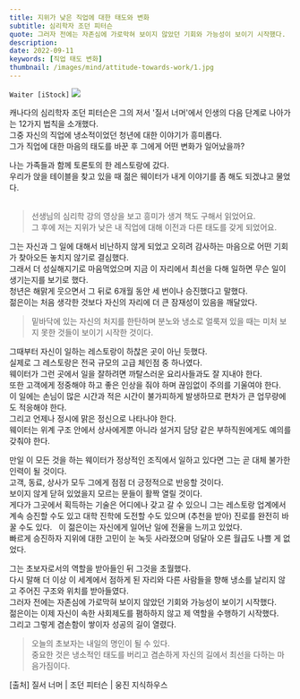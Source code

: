 ```yaml
---
title: 지위가 낮은 직업에 대한 태도와 변화
subtitle: 심리학자 조던 피터슨
quote: 그러자 전에는 자존심에 가로막혀 보이지 않았던 기회와 가능성이 보이기 시작했다.
description: 
date: 2022-09-11
keywords: [직업 태도 변화]
thumbnail: /images/mind/attitude-towards-work/1.jpg
---
```


`Waiter [iStock]`
![](/images/mind/attitude-towards-work/1.jpg)

캐나다의 심리학자 조던 피터슨은 그의 저서 '질서 너머'에서 인생의 다음 단계로 나아가는 12가지 법칙을 소개했다.  
그중 자신의 직업에 냉소적이었던 청년에 대한 이야기가 흥미롭다.  
그가 직업에 대한 마음의 태도를 바꾼 후 그에게 어떤 변화가 일어났을까?

나는 가족들과 함께 토론토의 한 레스토랑에 갔다.  
우리가 앉을 테이블을 찾고 있을 때 젊은 웨이터가 내게 이야기를 좀 해도 되겠냐고 물었다.  
 
> 선생님의 심리학 강의 영상을 보고 흥미가 생겨 책도 구해서 읽었어요.  
> 그 후에 저는 지위가 낮은 내 직업에 대해 이전과 다른 태도를 갖게 되었어요.

그는 자신과 그 일에 대해서 비난하지 않게 되었고 오히려 감사하는 마음으로 어떤 기회가 찾아오든 놓치지 않기로 결심했다.  
그래서 더 성실해지기로 마음먹었으며 지금 이 자리에서 최선을 다해 일하면 무슨 일이 생기는지를 보기로 했다.  
청년은 해맑게 웃으면서 그 뒤로 6개월 동안 세 번이나 승진했다고 말했다.  
젊은이는 처음 생각한 것보다 자신의 자리에 더 큰 잠재성이 있음을 깨달았다.  

> 밑바닥에 있는 자신의 처지를 한탄하며 분노와 냉소로 얼룩져 있을 때는 미처 보지 못한 것들이 보이기 시작한 것이다.  

그때부터 자신이 일하는 레스토랑이 하찮은 곳이 아닌 듯했다.  
실제로 그 레스토랑은 전국 규모의 고급 체인점 중 하나였다.  
웨이터가 그런 곳에서 일을 잘하려면 까탈스러운 요리사들과도 잘 지내야 한다.  
또한 고객에게 정중해야 하고 좋은 인상을 줘야 하며 끊임없이 주의를 기울여야 한다.  
이 일에는 손님이 많은 시간과 적은 시간이 불가피하게 발생하므로 편차가 큰 업무량에도 적응해야 한다.  
그리고 언제나 정시에 맑은 정신으로 나타나야 한다.  
웨이터는 위계 구조 안에서 상사에게뿐 아니라 설거지 담당 같은 부하직원에게도 예의를 갖춰야 한다.  

만일 이 모든 것을 하는 웨이터가 정상적인 조직에서 일하고 있다면 그는 곧 대체 불가한 인력이 될 것이다.  
고객, 동료, 상사가 모두 그에게 점점 더 긍정적으로 반응할 것이다.  
보이지 않게 닫혀 있었을지 모르는 문들이 활짝 열릴 것이다.  
게다가 그곳에서 획득하는 기술은 어디에나 갖고 갈 수 있으니 그는 레스토랑 업계에서 계속 승진할 수도 있고 대학 진학에 도전할 수도 있으며 (추천을 받아) 진로를 완전히 바꿀 수도 있다.   
이 젊은이는 자신에게 일어난 일에 전율을 느끼고 있었다.  
빠르게 승진하자 지위에 대한 고민이 눈 녹듯 사라졌으며 덩달아 오른 월급도 나쁠 게 없었다.  

그는 초보자로서의 역할을 받아들인 뒤 그것을 초월했다.  
다시 말해 더 이상 이 세계에서 점하게 된 자리와 다른 사람들을 향해 냉소를 날리지 않고 주어진 구조와 위치를 받아들였다.  
그러자 전에는 자존심에 가로막혀 보이지 않았던 기회와 가능성이 보이기 시작했다.  
젊은이는 이제 자신이 속한 사회제도를 폄하하지 않고 제 역할을 수행하기 시작했다.  
그리고 그렇게 겸손함이 쌓이자 성공의 길이 열렸다.  

> 오늘의 초보자는 내일의 명인이 될 수 있다.  
> 중요한 것은 냉소적인 태도를 버리고 겸손하게 자신의 길에서 최선을 다하는 마음가짐이다.  

<author> [출처] 질서 너머 | 조던 피터슨 | 웅진 지식하우스 </author>
